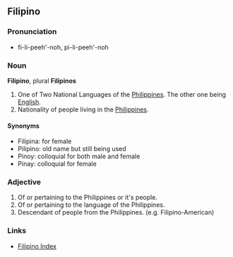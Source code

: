 ==Filipino==
===Pronunciation===
*fi-li-peeh'-noh, pi-li-peeh'-noh
===Noun===
'''Filipino''', plural '''Filipinos'''
#One of Two National Languages of the [[Philippines]]. The other one being [[English]].
#Nationality of people living in the [[Philippines]].
====Synonyms====
*Filipina: for female
*Pilipino: old name but still being used
*Pinoy: colloquial for both male and female
*Pinay: colloquial for female
===Adjective===
#Of or pertaining to the Philippines or it's people.
#Of or pertaining to the language of the Philippines.
#Descendant of people from the Philippines. (e.g. Filipino-American)
===Links===
*[[Wiktionary:Filipino index|Filipino Index]]